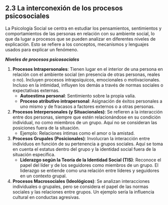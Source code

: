 ## 2\.3 La interconexión de los procesos psicosociales  {.unnumbered #subtema2_3}

La Psicología Social se centra en estudiar los pensamientos, sentimientos y comportamientos de las personas en relación con su ambiente social, lo que da lugar a procesos que se pueden analizar en diferentes niveles de explicación. Esto se refiere a los conceptos, mecanismos y lenguajes usados para explicar un fenómeno.


___Niveles de procesos psicosociales___

1. **Procesos Intrapersonales**: 
   Tienen lugar en el interior de una persona en relación con el ambiente social (en presencia de otras personas, reales o no). Incluyen procesos intrapsíquicos, emocionales o motivacionales. Incluso en la intimidad, influyen los demás a través de normas sociales o expectativas externas.
   - **Autoestima personal**: Sentimiento sobre la propia valía.
   - **Proceso atributivo intrapersonal**: Asignación de éxitos personales a uno mismo y de fracasos a factores externos o a otras personas.

2. **Procesos Interpersonales (y Situacionales)**:
   Se refieren a la interacción entre dos personas, siempre que estén relacionándose en su condición individual, no como miembros de un grupo. Aquí no se consideran las posiciones fuera de la situación.
   - Ejemplo: Relaciones íntimas como el amor o la amistad.

3. **Procesos Grupales (Posicionales)**:
   Involucran la interacción entre individuos en función de su pertenencia a grupos sociales. Aquí se toma en cuenta el estatus dentro del grupo y la identidad social fuera de la situación específica.
   - **Liderazgo según la Teoría de la Identidad Social (TIS)**: Reconoce el papel del líder y de los seguidores como miembros de un grupo. El liderazgo se entiende como una relación entre líderes y seguidores en un contexto grupal.

4. **Procesos Macrosociales (Ideológicos)**:
   Se analizan interacciones individuales o grupales, pero se considera el papel de las normas sociales y las relaciones entre grupos. Un ejemplo sería la influencia cultural en conductas agresivas.
